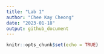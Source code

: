 ```yaml
---
title: "Lab 1"
author: "Chee Kay Cheong"
date: "2023-01-18"
output: github_document
---
```


```r
knitr::opts_chunk$set(echo = TRUE)
```
